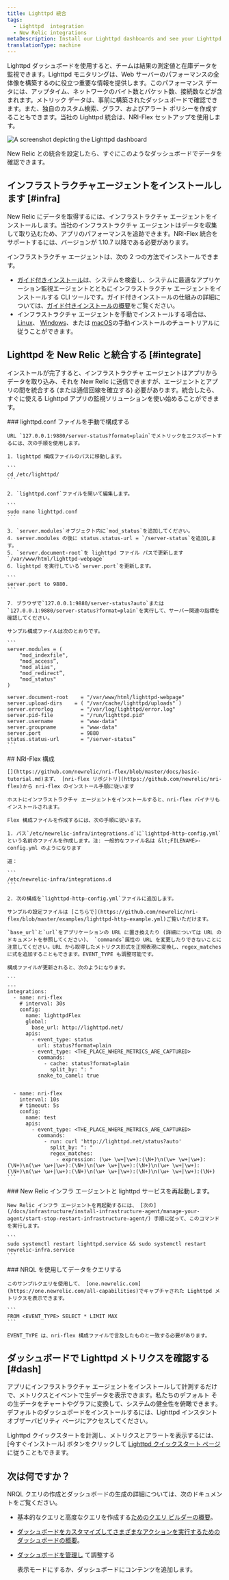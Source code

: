 ```yaml
---
title: Lighttpd 統合
tags:
  - Lighttpd  integration
  - New Relic integrations
metaDescription: Install our Lighttpd dashboards and see your Lighttpd  data in New Relic.
translationType: machine
---
```



Lighttpd ダッシュボードを使用すると、チームは結果の測定値と在庫データを監視できます。Lighttpd モニタリングは、Web サーバーのパフォーマンスの全体像を構築するのに役立つ重要な情報を提供します。このパフォーマンス データには、アップタイム、ネットワークのバイト数とパケット数、接続数などが含まれます。メトリック データは、事前に構築されたダッシュボードで確認できます。また、独自のカスタム検索、グラフ、およびアラート ポリシーを作成することもできます。当社の Lighttpd 統合は、NRI-Flex セットアップを使用します。

<img
  title="Lighttpd dashboard"
  alt="A screenshot depicting the Lighttpd dashboard"
  src={infrastructureLighttptdDashboard}
/>

<figcaption>
  New Relic との統合を設定したら、すぐにこのようなダッシュボードでデータを確認できます。
</figcaption>

## インフラストラクチャエージェントをインストールします [#infra]

New Relic にデータを取得するには、インフラストラクチャ エージェントをインストールします。当社のインフラストラクチャ エージェントはデータを収集して取り込むため、アプリのパフォーマンスを追跡できます。NRI-Flex 統合をサポートするには、バージョンが 1.10.7 以降である必要があります。

インフラストラクチャ エージェントは、次の 2 つの方法でインストールできます。

* [ガイド付きインストール](https://one.newrelic.com/nr1-core?state=4f81feab-35f7-e97e-9903-52510f8542bd)は、システムを検査し、システムに最適なアプリケーション監視エージェントとともにインフラストラクチャ エージェントをインストールする CLI ツールです。ガイド付きインストールの仕組みの詳細については、[ガイド付きインストールの概要](/docs/infrastructure/host-integrations/installation/new-relic-guided-install-overview)をご覧ください。
* インフラストラクチャ エージェントを手動でインストールする場合は、 [Linux](/docs/infrastructure/install-infrastructure-agent/linux-installation/install-infrastructure-monitoring-agent-linux)、 [Windows](/docs/infrastructure/install-infrastructure-agent/windows-installation/install-infrastructure-monitoring-agent-windows/)、または [macOS](/docs/infrastructure/install-infrastructure-agent/macos-installation/install-infrastructure-monitoring-agent-macos/)の手動インストールのチュートリアルに従うことができます。

## Lighttpd を New Relic と統合する [#integrate]

インストールが完了すると、インフラストラクチャ エージェントはアプリからデータを取り込み、それを New Relic に送信できますが、エージェントとアプリの間を統合する (または通信回線を確立する) 必要があります。統合したら、すぐに使える Lighttpd アプリの監視ソリューションを使い始めることができます。

<Steps>
  <Step>
    ### lighttpd.conf ファイルを手動で構成する

    URL `127.0.0.1:9880/server-status?format=plain`でメトリックをエクスポートするには、次の手順を使用します。

    1. lighttpd 構成ファイルのパスに移動します。

    ```
    cd /etc/lighttpd/
    ```

    2. `lighttpd.conf`ファイルを開いて編集します。

    ```
    sudo nano lighttpd.conf
    ```

    3. `server.modules`オブジェクト内に`mod_status`を追加してください。
    4. server.modules の後に status.status-url = `/server-status`を追加します。
    5. `server.document-root`を lighttpd ファイル パスで更新します `/var/www/html/lighttpd-webpage`
    6. lighttpd を実行している`server.port`を更新します。

    ```
    server.port to 9880.
    ```

    7. ブラウザで`127.0.0.1:9880/server-status?auto`または`127.0.0.1:9880/server-status?format=plain`を実行して、サーバー関連の指標を確認してください。

    サンプル構成ファイルは次のとおりです。

    ```
    server.modules = (
        "mod_indexfile",
        "mod_access”,
        "mod_alias",
        "mod_redirect”,
        "mod_status"
    )

    server.document-root	= "/var/www/html/lighttpd-webpage"
    server.upload-dirs	  = ( "/var/cache/lighttpd/uploads" )
    server.errorlog		    = "/var/log/lighttpd/error.log"
    server.pid-file		    = "/run/lighttpd.pid"
    server.username		    = "www-data"
    server.groupname	    = "www-data"
    server.port		        = 9880
    status.status-url	    = "/server-status”
    ```
  </Step>

  <Step>
    ## NRI-Flex 構成

    [](https://github.com/newrelic/nri-flex/blob/master/docs/basic-tutorial.md)まず、 [nri-flex リポジトリ](https://github.com/newrelic/nri-flex)から nri-flex のインストール手順に従います

    ホストにインフラストラクチャ エージェントをインストールすると、nri-flex バイナリもインストールされます。

    Flex 構成ファイルを作成するには、次の手順に従います。

    1. パス`/etc/newrelic-infra/integrations.d`に`lighttpd-http-config.yml`という名前のファイルを作成します。注: 一般的なファイル名は &lt;FILENAME>-config.yml のようになります

    道：

    ```
    /etc/newrelic-infra/integrations.d
    ```

    2. 次の構成を`lighttpd-http-config.yml`ファイルに追加します。

    サンプルの設定ファイルは [こちらで](https://github.com/newrelic/nri-flex/blob/master/examples/lighttpd-http-example.yml)ご覧いただけます。

    `base_url`と`url`をアプリケーションの URL に置き換えたり (詳細については URL のドキュメントを参照してください)、 `commands`属性の URL を変更したりできないことに注意してください。URL から取得したメトリクス形式を正規表現に変換し、regex_matches に式を追加することもできます。EVENT_TYPE も調整可能です。

    構成ファイルが更新されると、次のようになります。

    ```
    ---
    integrations:
      - name: nri-flex
        # interval: 30s
        config:
          name: lighttpdFlex
          global:
            base_url: http://lighttpd.net/
          apis:
            - event_type: status
              url: status?format=plain
            - event_type: <THE_PLACE_WHERE_METRICS_ARE_CAPTURED>
              commands:
                - cache: status?format=plain
                  split_by: ": "
              snake_to_camel: true


      - name: nri-flex
        interval: 10s
        # timeout: 5s
        config:
          name: test
          apis:
            - event_type: <THE_PLACE_WHERE_METRICS_ARE_CAPTURED>
              commands:
                - run: curl 'http://lighttpd.net/status?auto'
                  split_by: ": "
                  regex_matches:
                    - expression: (\w+ \w+|\w+):(\N+)\n(\w+ \w+|\w+):(\N+)\n(\w+ \w+|\w+):(\N+)\n(\w+ \w+|\w+):(\N+)\n(\w+ \w+|\w+):(\N+)\n(\w+ \w+|\w+):(\N+)\n(\w+ \w+|\w+):(\N+)\n(\w+ \w+|\w+):(\N+)
    ```
  </Step>

  <Step>
    ### New Relic インフラ エージェントと lighttpd サービスを再起動します。

    New Relic インフラ エージェントを再起動するには、 [次の](/docs/infrastructure/install-infrastructure-agent/manage-your-agent/start-stop-restart-infrastructure-agent/) 手順に従って、このコマンドを実行します。

    ```
    sudo systemctl restart lighttpd.service && sudo systemctl restart newrelic-infra.service
    ```
  </Step>

  <Step>
    ### NRQL を使用してデータをクエリする

    このサンプルクエリを使用して、 [one.newrelic.com](https://one.newrelic.com/all-capabilities)でキャプチャされた Lighttpd メトリクスを表示できます。

    ```
    FROM <EVENT_TYPE> SELECT * LIMIT MAX 
    ```

    EVENT_TYPE は、nri-flex 構成ファイルで言及したものと一致する必要があります。
  </Step>
</Steps>

## ダッシュボードで Lighttpd メトリクスを確認する [#dash]

アプリにインフラストラクチャ エージェントをインストールして計測するだけで、メトリクスとイベントで生データを表示できます。私たちのデフォルト <InlinePopover type="dashboards"/>その生データをチャートやグラフに変換して、システムの健全性を俯瞰できます。デフォルトのダッシュボードをインストールするには、Lighttpd インスタント オブザーバビリティ ページにアクセスしてください。

Lighttpd クイックスタートを計測し、メトリクスとアラートを表示するには、\[今すぐインストール] ボタンをクリックして [Lighttpd クイックスタート ページ](https://newrelic.com/instant-observability/lighttpd) に従うこともできます。

## 次は何ですか？

NRQL クエリの作成とダッシュボードの生成の詳細については、次のドキュメントをご覧ください。

* 基本的なクエリと高度なクエリを作成する[ためのクエリ ビルダーの概要](/docs/query-your-data/explore-query-data/query-builder/introduction-query-builder)。

* [ダッシュボードをカスタマイズしてさまざまなアクションを実行するためのダッシュボードの概要](/docs/query-your-data/explore-query-data/dashboards/introduction-dashboards)。

* [ダッシュボードを管理し](/docs/query-your-data/explore-query-data/dashboards/manage-your-dashboard) て調整する

  <InlinePopover type="dashboards"/>

  表示モードにするか、ダッシュボードにコンテンツを追加します。